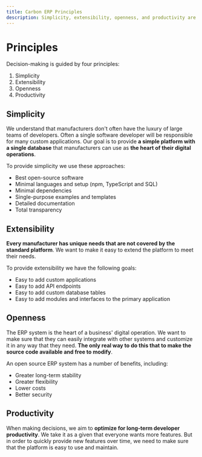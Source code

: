 ```yaml
---
title: Carbon ERP Principles
description: Simplicity, extensibility, openness, and productivity are the four principles that guide the development of Carbon ERP.
---
```


# Principles

Decision-making is guided by four principles:

1. Simplicity
2. Extensibility
3. Openness
4. Productivity

## Simplicity

We understand that manufacturers don't often have the luxury of large teams of developers. Often a single software developer will be responsible for many custom applications. Our goal is to provide **a simple platform with a single database** that manufacturers can use as **the heart of their digital operations**.

To provide simplicity we use these approaches:

- Best open-source software
- Minimal languages and setup (npm, TypeScript and SQL)
- Minimal dependencies
- Single-purpose examples and templates
- Detailed documentation
- Total transparency

## Extensibility

**Every manufacturer has unique needs that are not covered by the standard platform**. We want to make it easy to extend the platform to meet their needs.

To provide extensibility we have the following goals:

- Easy to add custom applications
- Easy to add API endpoints
- Easy to add custom database tables
- Easy to add modules and interfaces to the primary application

## Openness

The ERP system is the heart of a business' digital operation. We want to make sure that they can easily integrate with other systems and customize it in any way that they need. **The only real way to do this that to make the source code available and free to modify**.

An open source ERP system has a number of benefits, including:

- Greater long-term stability
- Greater flexibility
- Lower costs
- Better security

## Productivity

When making decisions, we aim to **optimize for long-term developer productivity**. We take it as a given that everyone wants more features. But in order to quickly provide new features over time, we need to make sure that the platform is easy to use and maintain.

